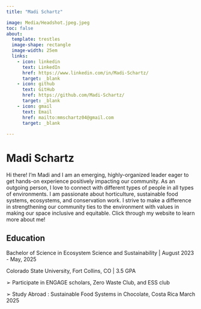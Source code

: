 ```yaml
---
title: "Madi Schartz"

image: Media/Headshot.jpeg.jpeg 
toc: false
about: 
  template: trestles
  image-shape: rectangle
  image-width: 25em
  links:
    - icon: linkedin
      text: LinkedIn
      href: https://www.linkedin.com/in/Madi-Schartz/
      target: _blank
    - icon: github
      text: GitHub
      href: https://github.com/Madi-Schartz/
      target: _blank
    - icon: gmail
      text: Email
      href: mailto:mmschartz04@gmail.com 
      target: _blank
      
---
```

# Madi Schartz
       
Hi there! I'm Madi and I am an emerging, highly-organized leader eager to get hands-on experience positively impacting our community. As
an outgoing person, I love to connect with different types of people in all types of environments. I am passionate about
horticulture, sustainable food systems, ecosystems, and conservation work. I strive to make a difference in
strengthening our community ties to the environment with values in making our space inclusive and equitable. Click through my website to learn more about me!

## Education

Bachelor of Science in Ecosystem Science and Sustainability | August 2023 - May, 2025

Colorado State University, Fort Collins, CO | 3.5 GPA

➢ Participate in ENGAGE scholars, Zero Waste Club, and ESS club

➢ Study Abroad : Sustainable Food Systems in Chocolate, Costa Rica March 2025




